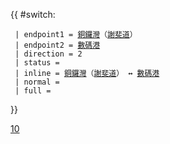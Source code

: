 {{ #switch: {{{format|}}}
  | endpoint1 = [[銅鑼灣]]（[[謝斐道]]）
  | endpoint2 = [[數碼港公共運輸交匯處|數碼港]]
  | direction = 2
  | status = 
  | inline = [[銅鑼灣]]（[[謝斐道]]） ↔ [[數碼港公共運輸交匯處|數碼港]]
  | normal =
  | full =
}}<noinclude>[[Category:港島專線小巴路線模板|10]]</noinclude>